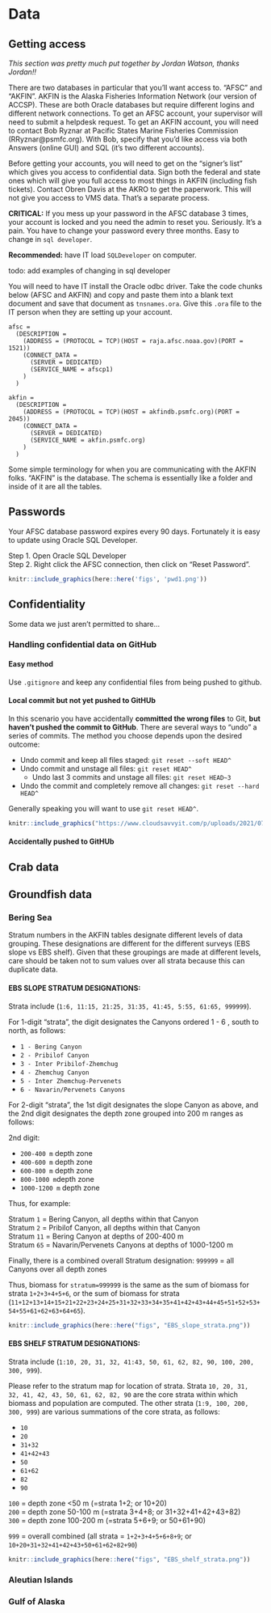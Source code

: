 # Data {#data}

## Getting access


*This section was pretty much put together by Jordan Watson, thanks Jordan!!*

There are two databases in particular that you’ll want access to. “AFSC” and “AKFIN”. AKFIN is the Alaska Fisheries Information Network (our version of ACCSP). 
These are both Oracle databases but require different logins and different network connections. 
To get an AFSC account, your supervisor will need to submit a helpdesk request. 
To get an AKFIN account, you will need to contact Bob Ryznar at Pacific States Marine Fisheries Commission (RRyznar@psmfc.org). 
With Bob, specify that you’d like access via both Answers (online GUI) and SQL (it’s two different accounts).

Before getting your accounts, you will need to get on the “signer’s list” which gives you access to confidential data. 
Sign both the federal and state ones which will give you full access to most things in AKFIN (including fish tickets). 
Contact Obren Davis at the AKRO to get the paperwork. 
This will not give you access to VMS data. That’s a separate process. 


**CRITICAL:** If you mess up your password in the AFSC database 3 times, your account is locked and you need the admin to reset you. Seriously. 
It’s a pain. 
You have to change your password every three months. Easy to change in `sql developer`.

**Recommended:** have IT load `SQLDeveloper` on computer.

todo: add examples of changing in sql developer


You will need to have IT install the Oracle odbc driver. 
Take the code chunks below (AFSC and AKFIN) and copy and paste them into a blank text document and save that document as `tnsnames.ora`. 
Give this `.ora` file to the IT person when they are setting up your account. 

```
afsc =
  (DESCRIPTION =
    (ADDRESS = (PROTOCOL = TCP)(HOST = raja.afsc.noaa.gov)(PORT = 1521))
    (CONNECT_DATA =
      (SERVER = DEDICATED)
      (SERVICE_NAME = afscp1)
    )
  )

akfin =
  (DESCRIPTION =
    (ADDRESS = (PROTOCOL = TCP)(HOST = akfindb.psmfc.org)(PORT = 2045))
    (CONNECT_DATA =
      (SERVER = DEDICATED)
      (SERVICE_NAME = akfin.psmfc.org)
    )
  )
```
Some simple terminology for when you are communicating with the AKFIN folks. “AKFIN” is the database. The schema is essentially like a folder and inside of it are all the tables.

## Passwords

Your AFSC database password expires every 90 days. 
Fortunately it is easy to update using Oracle SQL Developer. 

Step 1. Open Oracle SQL Developer  
Step 2. Right click the AFSC connection, then click on "Reset Password".

```r
knitr::include_graphics(here::here('figs', 'pwd1.png'))
```



## Confidentiality

Some data we just aren't permitted to share...

### Handling confidential data on GitHub

#### Easy method 
Use `.gitignore` and keep any confidential files from being pushed to github.



#### Local commit but not yet pushed to GitHUb

In this scenario you have accidentally **committed the wrong files** to Git, **but haven't pushed the commit to GitHub**. 
There are several ways to "undo" a series of commits. 
The method you choose depends upon the desired outcome: 

*  Undo commit and keep all files staged: `git reset --soft HEAD^`
*  Undo commit and unstage all files: `git reset HEAD^`
    + Undo last 3 commits and unstage all files: `git reset HEAD~3`
*  Undo the commit and completely remove all changes: `git reset --hard HEAD^`

Generally speaking you will want to use `git reset HEAD^`.

```r
knitr::include_graphics("https://www.cloudsavvyit.com/p/uploads/2021/07/f5026f58.png?trim=1,1&bg-color=000&pad=1,1")
```


#### Accidentally pushed to GitHUb


## Crab data 

## Groundfish data 

### Bering Sea

Stratum numbers in the AKFIN tables designate different levels of data grouping. 
These designations are different for the different surveys (EBS slope vs EBS shelf). 
Given that these groupings are made at different levels, care should be taken not to sum values over all strata because this can duplicate data.

#### EBS SLOPE STRATUM DESIGNATIONS: 

Strata include (`1:6, 11:15, 21:25, 31:35, 41:45, 5:55, 61:65, 999999`).

For 1-digit “strata”, the digit designates the Canyons ordered 1 - 6 , south to north, as follows:

 - `1 - Bering Canyon`
 - `2 - Pribilof Canyon`
 - `3 - Inter Pribilof-Zhemchug`
 - `4 - Zhemchug Canyon`
 - `5 - Inter Zhemchug-Pervenets`
 - `6 - Navarin/Pervenets Canyons`

For 2-digit “strata”, the 1st digit designates the slope Canyon as above, and the 2nd digit designates the depth zone grouped into 200 m ranges as follows:

2nd digit:

 - `200-400 m` depth zone
 - `400-600 m` depth zone
 - `600-800 m` depth zone
 - `800-1000 m `depth zone
 - `1000-1200 m` depth zone

Thus, for example:

Stratum   `1` = Bering Canyon, all depths within that Canyon  
Stratum   `2` = Pribilof Canyon, all depths within that Canyon  
Stratum  `11` = Bering Canyon at depths of 200-400 m  
Stratum  `65` = Navarin/Pervenets Canyons at depths of 1000-1200 m

Finally, there is a combined overall Stratum designation:
`999999` = all Canyons over all depth zones

Thus, biomass for `stratum=999999` is the same as the sum of biomass for strata `1+2+3+4+5+6`, or the sum of biomass for strata (`11+12+13+14+15+21+22+23+24+25+31+32+33+34+35+41+42+43+44+45+51+52+53+54+55+61+62+63+64+65`).


```r
knitr::include_graphics(here::here("figs", "EBS_slope_strata.png"))
```

#### EBS SHELF STRATUM DESIGNATIONS:

Strata include (`1:10, 20, 31, 32, 41:43, 50, 61, 62, 82, 90, 100, 200, 300, 999`). 

Please refer to the stratum map for location of strata. 
Strata `10, 20, 31, 32, 41, 42, 43, 50, 61, 62, 82, 90` are the core strata within which biomass and population are computed. 
The other strata (`1:9, 100, 200, 300, 999`) are various summations of the core strata, as follows:

 - `10`
 - `20`
 - `31+32`
 - `41+42+43`
 - `50`
 - `61+62`
 - `82`
 - `90`

`100` = depth zone <50 m (=strata 1+2; or 10+20)  
`200` = depth zone 50-100 m (=strata 3+4+8; or 31+32+41+42+43+82)  
`300` = depth zone 100-200 m (=strata 5+6+9; or 50+61+90)

`999` = overall combined (all strata = `1+2+3+4+5+6+8+9`; or `10+20+31+32+41+42+43+50+61+62+82+90`)

```r
knitr::include_graphics(here::here("figs", "EBS_shelf_strata.png"))
```

### Aleutian Islands


### Gulf of Alaska


